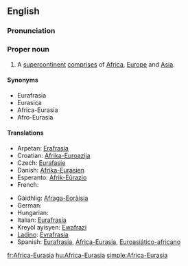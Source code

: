 ==English==

===Pronunciation===
{{a|US}} {{IPA|/ˈæf.rɪk.ə.jʊrˈeɪ.ʒə/}}

===Proper noun===
{{en-proper noun|sg=[[Africa]]-[[Eurasia]]}}

# A [[supercontinent]] [[comprises]] of [[Africa]], [[Europe]] and [[Asia]].

====Synonyms====
{{rfc|These don't seem to be attested synonyms.}}
*Eurafrasia
*Eurasica
*Africa-Eurasia
*Afro-Eurasia

====Translations====
{{trans-top|supercontinent}}
* Arpetan: [[Erafrasia]]
* Croatian: [[Afrika-Euroazija]]
* Czech: [[Eurafasie]]
* Danish: [[Afrika-Eurasien]]
* Esperanto: [[Afrik-Eŭrazio]]
* French: {{t+|fr|Eurafrasie}}
{{trans-mid}}
* Gàidhlig: [[Afraga-Eoràisia]]
* German: {{t+|de|Afrika-Eurasien}}
* Hungarian: {{t-|hu|Afro-Eurázsia}}
* Italian: [[Eurafrasia]]
* Kreyòl ayisyen: [[Ewafrazi]]
* [[Ladino]]: [[Evrafrasia]]
* Spanish: [[Eurafrasia]], [[África-Eurasia]], [[Euroasiático-africano]]
{{trans-bottom}}

[[fr:Africa-Eurasia]]
[[hu:Africa-Eurasia]]
[[simple:Africa-Eurasia]]